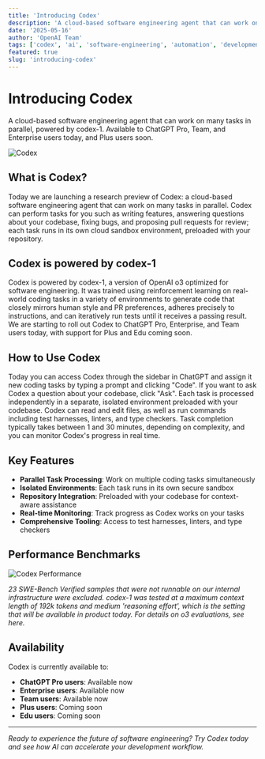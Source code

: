 ```yaml
---
title: 'Introducing Codex'
description: 'A cloud-based software engineering agent that can work on many tasks in parallel, powered by codex-1. Available to ChatGPT Pro, Team, and Enterprise users today, and Plus users soon.'
date: '2025-05-16'
author: 'OpenAI Team'
tags: ['codex', 'ai', 'software-engineering', 'automation', 'development']
featured: true
slug: 'introducing-codex'
---
```


# Introducing Codex

A cloud-based software engineering agent that can work on many tasks in parallel, powered by codex-1. Available to ChatGPT Pro, Team, and Enterprise users today, and Plus users soon.

![Codex](/images/blog/codex/codex.webp)

## What is Codex?

Today we are launching a research preview of Codex: a cloud-based software engineering agent that can work on many tasks in parallel. Codex can perform tasks for you such as writing features, answering questions about your codebase, fixing bugs, and proposing pull requests for review; each task runs in its own cloud sandbox environment, preloaded with your repository.

## Codex is powered by codex-1

Codex is powered by codex-1, a version of OpenAI o3 optimized for software engineering. It was trained using reinforcement learning on real-world coding tasks in a variety of environments to generate code that closely mirrors human style and PR preferences, adheres precisely to instructions, and can iteratively run tests until it receives a passing result. We are starting to roll out Codex to ChatGPT Pro, Enterprise, and Team users today, with support for Plus and Edu coming soon.

## How to Use Codex

Today you can access Codex through the sidebar in ChatGPT and assign it new coding tasks by typing a prompt and clicking "Code". If you want to ask Codex a question about your codebase, click "Ask". Each task is processed independently in a separate, isolated environment preloaded with your codebase. Codex can read and edit files, as well as run commands including test harnesses, linters, and type checkers. Task completion typically takes between 1 and 30 minutes, depending on complexity, and you can monitor Codex's progress in real time.

## Key Features

- **Parallel Task Processing**: Work on multiple coding tasks simultaneously
- **Isolated Environments**: Each task runs in its own secure sandbox
- **Repository Integration**: Preloaded with your codebase for context-aware assistance
- **Real-time Monitoring**: Track progress as Codex works on your tasks
- **Comprehensive Tooling**: Access to test harnesses, linters, and type checkers

## Performance Benchmarks

![Codex Performance](/images/blog/codex/codex.webp)

*23 SWE-Bench Verified samples that were not runnable on our internal infrastructure were excluded. codex-1 was tested at a maximum context length of 192k tokens and medium 'reasoning effort', which is the setting that will be available in product today. For details on o3 evaluations, see here.*

## Availability

Codex is currently available to:
- **ChatGPT Pro users**: Available now
- **Enterprise users**: Available now  
- **Team users**: Available now
- **Plus users**: Coming soon
- **Edu users**: Coming soon

---

*Ready to experience the future of software engineering? Try Codex today and see how AI can accelerate your development workflow.* 